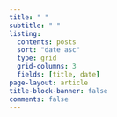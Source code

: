 ```yaml
---
title: " "
subtitle: " "
listing:
  contents: posts
  sort: "date asc"
  type: grid
  grid-columns: 3
  fields: [title, date]
page-layout: article
title-block-banner: false
comments: false
---
```

